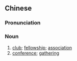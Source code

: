 {{also|联谊会}}
==Chinese==
{{zh-forms|s=联谊会|type=21}}

===Pronunciation===
{{zh-pron
|m=liányìhuì
|cat=n
}}

===Noun===
{{zh-noun}}

# [[club]]; [[fellowship]]; [[association]]
# [[conference]]; [[gathering]]
